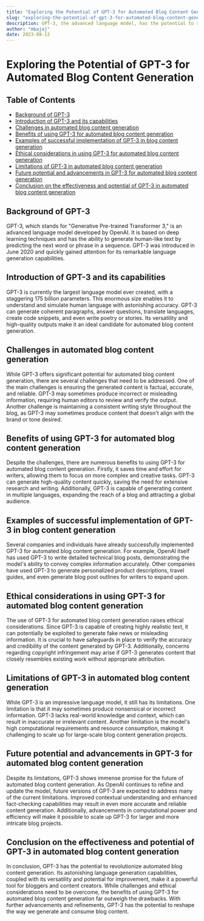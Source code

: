 ```yaml
---
title: "Exploring the Potential of GPT-3 for Automated Blog Content Generation"
slug: "exploring-the-potential-of-gpt-3-for-automated-blog-content-generation"
description: GPT-3, the advanced language model, has the potential to revolutionize automated blog content generation. With its natural language processing capabilities, it can produce high-quality and engaging blog articles on various topics in a matter of minutes. This technology opens up exciting possibilities for content creators and businesses looking to streamline their content production process.
author: "mbajaj"
date: 2023-08-12
---
```

# Exploring the Potential of GPT-3 for Automated Blog Content Generation

## Table of Contents

- [Background of GPT-3](#background-of-gpt-3)
- [Introduction of GPT-3 and its capabilities](#introduction-of-gpt-3-and-its-capabilities)
- [Challenges in automated blog content generation](#challenges-in-automated-blog-content-generation)
- [Benefits of using GPT-3 for automated blog content generation](#benefits-of-using-gpt-3-for-automated-blog-content-generation)
- [Examples of successful implementation of GPT-3 in blog content generation](#examples-of-successful-implementation-of-gpt-3-in-blog-content-generation)
- [Ethical considerations in using GPT-3 for automated blog content generation](#ethical-considerations-in-using-gpt-3-for-automated-blog-content-generation)
- [Limitations of GPT-3 in automated blog content generation](#limitations-of-gpt-3-in-automated-blog-content-generation)
- [Future potential and advancements in GPT-3 for automated blog content generation](#future-potential-and-advancements-in-gpt-3-for-automated-blog-content-generation)
- [Conclusion on the effectiveness and potential of GPT-3 in automated blog content generation](#conclusion-on-the-effectiveness-and-potential-of-gpt-3-in-automated-blog-content-generation)

## Background of GPT-3

GPT-3, which stands for "Generative Pre-trained Transformer 3," is an advanced language model developed by OpenAI. It is based on deep learning techniques and has the ability to generate human-like text by predicting the next word or phrase in a sequence. GPT-3 was introduced in June 2020 and quickly gained attention for its remarkable language generation capabilities.

## Introduction of GPT-3 and its capabilities

GPT-3 is currently the largest language model ever created, with a staggering 175 billion parameters. This enormous size enables it to understand and simulate human language with astonishing accuracy. GPT-3 can generate coherent paragraphs, answer questions, translate languages, create code snippets, and even write poetry or stories. Its versatility and high-quality outputs make it an ideal candidate for automated blog content generation.

## Challenges in automated blog content generation

While GPT-3 offers significant potential for automated blog content generation, there are several challenges that need to be addressed. One of the main challenges is ensuring the generated content is factual, accurate, and reliable. GPT-3 may sometimes produce incorrect or misleading information, requiring human editors to review and verify the output. Another challenge is maintaining a consistent writing style throughout the blog, as GPT-3 may sometimes produce content that doesn't align with the brand or tone desired.

## Benefits of using GPT-3 for automated blog content generation

Despite the challenges, there are numerous benefits to using GPT-3 for automated blog content generation. Firstly, it saves time and effort for writers, allowing them to focus on more complex and creative tasks. GPT-3 can generate high-quality content quickly, saving the need for extensive research and writing. Additionally, GPT-3 is capable of generating content in multiple languages, expanding the reach of a blog and attracting a global audience.

## Examples of successful implementation of GPT-3 in blog content generation

Several companies and individuals have already successfully implemented GPT-3 for automated blog content generation. For example, OpenAI itself has used GPT-3 to write detailed technical blog posts, demonstrating the model's ability to convey complex information accurately. Other companies have used GPT-3 to generate personalized product descriptions, travel guides, and even generate blog post outlines for writers to expand upon.

## Ethical considerations in using GPT-3 for automated blog content generation

The use of GPT-3 for automated blog content generation raises ethical considerations. Since GPT-3 is capable of creating highly realistic text, it can potentially be exploited to generate fake news or misleading information. It is crucial to have safeguards in place to verify the accuracy and credibility of the content generated by GPT-3. Additionally, concerns regarding copyright infringement may arise if GPT-3 generates content that closely resembles existing work without appropriate attribution.

## Limitations of GPT-3 in automated blog content generation

While GPT-3 is an impressive language model, it still has its limitations. One limitation is that it may sometimes produce nonsensical or incorrect information. GPT-3 lacks real-world knowledge and context, which can result in inaccurate or irrelevant content. Another limitation is the model's high computational requirements and resource consumption, making it challenging to scale up for large-scale blog content generation projects.

## Future potential and advancements in GPT-3 for automated blog content generation

Despite its limitations, GPT-3 shows immense promise for the future of automated blog content generation. As OpenAI continues to refine and update the model, future versions of GPT-3 are expected to address many of the current limitations. Improved contextual understanding and enhanced fact-checking capabilities may result in even more accurate and reliable content generation. Additionally, advancements in computational power and efficiency will make it possible to scale up GPT-3 for larger and more intricate blog projects.

## Conclusion on the effectiveness and potential of GPT-3 in automated blog content generation

In conclusion, GPT-3 has the potential to revolutionize automated blog content generation. Its astonishing language generation capabilities, coupled with its versatility and potential for improvement, make it a powerful tool for bloggers and content creators. While challenges and ethical considerations need to be overcome, the benefits of using GPT-3 for automated blog content generation far outweigh the drawbacks. With further advancements and refinements, GPT-3 has the potential to reshape the way we generate and consume blog content.